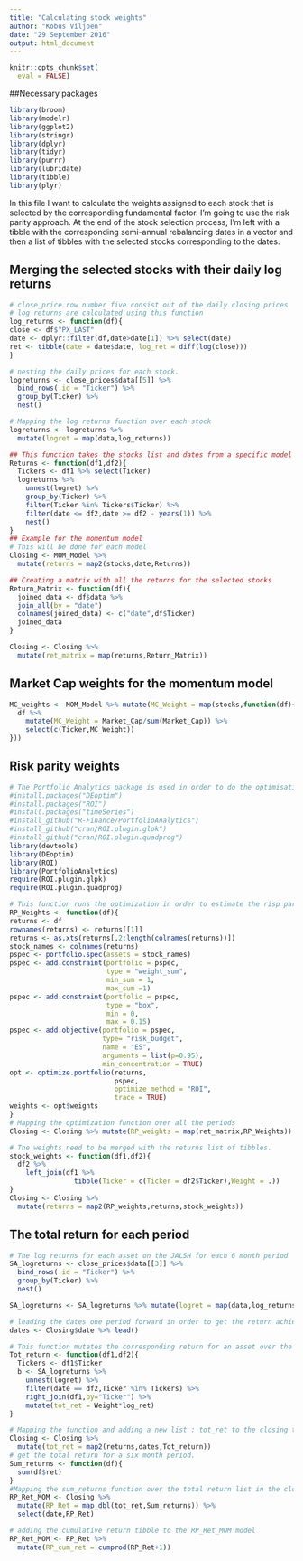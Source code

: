 ```yaml
---
title: "Calculating stock weights"
author: "Kobus Viljoen"
date: "29 September 2016"
output: html_document
---
```


```r
knitr::opts_chunk$set(
  eval = FALSE)
```

##Necessary packages
```r
library(broom)
library(modelr)
library(ggplot2)
library(stringr)
library(dplyr)
library(tidyr)
library(purrr)
library(lubridate)
library(tibble)
library(plyr)

```

In this file I want to calculate the weights assigned to each stock that is selected by the corresponding fundamental factor.
I'm going to use the risk parity approach.
At the end of the stock selection process, I'm left with a tibble with the corresponding semi-annual rebalancing dates in a vector and then a list of tibbles with the selected stocks corresponding to the dates.

## Merging the selected stocks with their daily log returns
```r
# close_price row number five consist out of the daily closing prices
# log returns are calculated using this function
log_returns <- function(df){
close <- df$"PX_LAST"
date <- dplyr::filter(df,date>date[1]) %>% select(date)
ret <- tibble(date = date$date, log_ret = diff(log(close)))
}

# nesting the daily prices for each stock.
logreturns <- close_prices$data[[5]] %>%
  bind_rows(.id = "Ticker") %>%
  group_by(Ticker) %>%
  nest()

# Mapping the log returns function over each stock
logreturns <- logreturns %>% 
  mutate(logret = map(data,log_returns))

## This function takes the stocks list and dates from a specific model into account in collecting the daily return data for each selected stock
Returns <- function(df1,df2){
  Tickers <- df1 %>% select(Ticker)
  logreturns %>%
    unnest(logret) %>%
    group_by(Ticker) %>%
    filter(Ticker %in% Tickers$Ticker) %>%
    filter(date <= df2,date >= df2 - years(1)) %>%
    nest()
}
## Example for the momentum model
# This will be done for each model
Closing <- MOM_Model %>% 
  mutate(returns = map2(stocks,date,Returns))

## Creating a matrix with all the returns for the selected stocks
Return_Matrix <- function(df){
  joined_data <- df$data %>%
  join_all(by = "date")
  colnames(joined_data) <- c("date",df$Ticker)
  joined_data
}

Closing <- Closing %>% 
  mutate(ret_matrix = map(returns,Return_Matrix))

```

## Market Cap weights for the momentum model
```r
MC_weights <- MOM_Model %>% mutate(MC_Weight = map(stocks,function(df){
  df %>%
    mutate(MC_Weight = Market_Cap/sum(Market_Cap)) %>%
    select(c(Ticker,MC_Weight))
}))

```


## Risk parity weights
```r
# The Portfolio Analytics package is used in order to do the optimisation to estimate the risk parity weights. The risk proxy used is the expected shortfall
#install.packages("DEoptim")
#install.packages("ROI")
#install.packages("timeSeries")
#install_github("R-Finance/PortfolioAnalytics")
#install_github("cran/ROI.plugin.glpk")
#install_github("cran/ROI.plugin.quadprog")
library(devtools)
library(DEoptim)
library(ROI)
library(PortfolioAnalytics)
require(ROI.plugin.glpk)
require(ROI.plugin.quadprog)

# This function runs the optimization in order to estimate the risp parity weights, given an xts object.
RP_Weights <- function(df){
returns <- df
rownames(returns) <- returns[[1]]
returns <- as.xts(returns[,2:length(colnames(returns))])
stock_names <- colnames(returns)
pspec <- portfolio.spec(assets = stock_names)
pspec <- add.constraint(portfolio = pspec,
                        type = "weight_sum",
                        min_sum = 1,
                        max_sum =1)
pspec <- add.constraint(portfolio = pspec,
                        type = "box",
                        min = 0,
                        max = 0.15)
pspec <- add.objective(portfolio = pspec,
                       type= "risk_budget",
                       name = "ES",
                       arguments = list(p=0.95),
                       min_concentration = TRUE)
opt <- optimize.portfolio(returns,
                          pspec,
                          optimize_method = "ROI",
                          trace = TRUE)
weights <- opt$weights
}
# Mapping the optimization function over all the periods
Closing <- Closing %>% mutate(RP_weights = map(ret_matrix,RP_Weights))

# The weights need to be merged with the returns list of tibbles.
stock_weights <- function(df1,df2){
  df2 %>% 
    left_join(df1 %>% 
                tibble(Ticker = c(Ticker = df2$Ticker),Weight = .))
}
Closing <- Closing %>% 
  mutate(returns = map2(RP_weights,returns,stock_weights))
```

## The total return for each period
```r
# The log returns for each asset on the JALSH for each 6 month period
SA_logreturns <- close_prices$data[[3]] %>%
  bind_rows(.id = "Ticker") %>%
  group_by(Ticker) %>%
  nest()

SA_logreturns <- SA_logreturns %>% mutate(logret = map(data,log_returns))

# leading the dates one period forward in order to get the return achieved over a six month period when mapping the Tot_return function
dates <- Closing$date %>% lead()

# This function mutates the corresponding return for an asset over the next six months for all the assets selected in the model.
Tot_return <- function(df1,df2){
  Tickers <- df1$Ticker
  b <- SA_logreturns %>%
    unnest(logret) %>%
    filter(date == df2,Ticker %in% Tickers) %>%
    right_join(df1,by="Ticker") %>%
    mutate(tot_ret = Weight*log_ret)
}

# Mapping the function and adding a new list : tot_ret to the closing tibble
Closing <- Closing %>% 
  mutate(tot_ret = map2(returns,dates,Tot_return))
# get the total return for a six month period.
Sum_returns <- function(df){
  sum(df$ret)
}
#Mapping the sum_returns function over the total return list in the closing tibble
RP_Ret_MOM <- Closing %>% 
  mutate(RP_Ret = map_dbl(tot_ret,Sum_returns)) %>% 
  select(date,RP_Ret)

# adding the cumulative return tibble to the RP_Ret_MOM model
RP_Ret_MOM <- RP_Ret %>% 
  mutate(RP_cum_ret = cumprod(RP_Ret+1))


```




